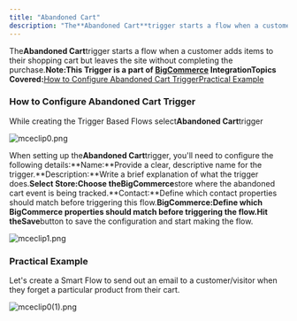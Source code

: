 ```yaml
---
title: "Abandoned Cart"
description: "The**Abandoned Cart**trigger starts a flow when a customer adds items to their shopping cart but leaves the site without completing the purchase.**Not..."
---
```


The**Abandoned Cart**trigger starts a flow when a customer adds items to their shopping cart but leaves the site without completing the purchase.**Note:**This Trigger is a part of [BigCommerce](https://support.salesmate.io/hc/en-us/articles/6774740880153-Introduction-and-Installation-of-BigCommerce) Integration**Topics Covered:**[How to Configure Abandoned Cart Trigger](https://support.salesmate.io/hc/en-us/articles/37780110207001-Abandoned-Cart#h_01J8H46E02FCQW54HGR09GWKFZ)[Practical Example](https://support.salesmate.io/hc/en-us/articles/37780110207001-Abandoned-Cart#h_01J8H4NZ06C8Y82R3AD1BH2DF1)

### How to Configure Abandoned Cart Trigger

While creating the Trigger Based Flows select**Abandoned Cart**trigger

![mceclip0.png](./images/mceclip0-2.png)

When setting up the**Abandoned Cart**trigger, you'll need to configure the following details:**Name:**Provide a clear, descriptive name for the trigger.**Description:**Write a brief explanation of what the trigger does.**Select Store:**Choose the**BigCommerce**store where the abandoned cart event is being tracked.**Contact:**Define which contact properties should match before triggering this flow.**BigCommerce:**Define which BigCommerce properties should match before triggering the flow.Hit the**Save**button to save the configuration and start making the flow.

![mceclip1.png](./images/mceclip1.png)

### Practical Example

Let's create a Smart Flow to send out an email to a customer/visitor when they forget a particular product from their cart.

![mceclip0(1).png](./images/mceclip01.png)
